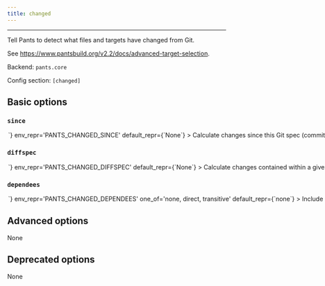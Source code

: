 ```yaml
---
title: changed
---
```



---

Tell Pants to detect what files and targets have changed from Git.

See https://www.pantsbuild.org/v2.2/docs/advanced-target-selection.

Backend: <span className="color--primary">`pants.core`</span>

Config section: <span className="color--primary">`[changed]`</span>

<span className={styles.options}>

## Basic options

### `since`

<Option
  cli_repr={`--changed-since=<str>`}
  env_repr='PANTS_CHANGED_SINCE'
  default_repr={`None`}
>

Calculate changes since this Git spec (commit range/SHA/ref).

</Option>

### `diffspec`

<Option
  cli_repr={`--changed-diffspec=<str>`}
  env_repr='PANTS_CHANGED_DIFFSPEC'
  default_repr={`None`}
>

Calculate changes contained within a given Git spec (commit range/SHA/ref).

</Option>

### `dependees`

<Option
  cli_repr={`--changed-dependees=<DependeesOption>`}
  env_repr='PANTS_CHANGED_DEPENDEES'
  one_of='none, direct, transitive'
  default_repr={`none`}
>

Include direct or transitive dependees of changed targets.

</Option>

## Advanced options

None

## Deprecated options

None

</span>